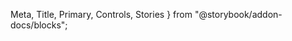   Meta,
  Title,
  Primary,
  Controls,
  Stories
} from "@storybook/addon-docs/blocks";


<Meta of={ButtonStories} />

<Title />

<Primary />

<Controls />

Refer to [Icon component](/docs/images-icons-icon--icondocs) for more information on `prepend-icon` and `append-icon`

`prepend-icon` displays a prepend icon slot <u>before</u> the button content.

`append-icon` displays an append icon slot <u>after</u> the button content.

<Stories />
